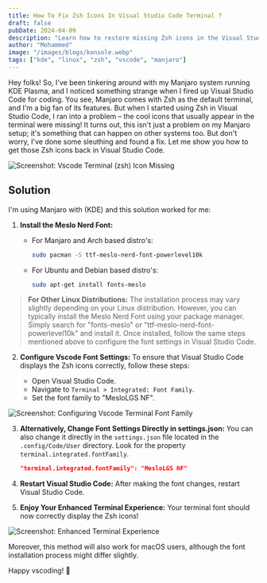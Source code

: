 ```yaml
---
title: How To Fix Zsh Icons In Visual Studio Code Terminal ?
draft: false
pubDate: 2024-04-09
description: "Learn how to restore missing Zsh icons in the Visual Studio Code terminal on Manjaro and ArchLinux."
author: "Mohammed"
image: "/images/blogs/konsole.webp"
tags: ["kde", "linux", "zsh", "vscode", "manjaro"]
---
```


Hey folks! So, I've been tinkering around with my Manjaro system running KDE Plasma, and I noticed something strange when I fired up Visual Studio Code for coding. You see, Manjaro comes with Zsh as the default terminal, and I'm a big fan of its features. But when I started using Zsh in Visual Studio Code, I ran into a problem – the cool icons that usually appear in the terminal were missing! It turns out, this isn't just a problem on my Manjaro setup; it's something that can happen on other systems too. But don't worry, I've done some sleuthing and found a fix. Let me show you how to get those Zsh icons back in Visual Studio Code.

![Screenshot: Vscode Terminal (zsh) Icon Missing](/images/blogs/vscode-zsh-missing-icon.png)

## Solution

I'm using Manjaro with (KDE) and this solution worked for me:

1. **Install the Meslo Nerd Font:**

    - For Manjaro and Arch based distro's:
        ```bash title="Konsole"
        sudo pacman -S ttf-meslo-nerd-font-powerlevel10k
        ```
    - For Ubuntu and Debian based distro's:
        ```bash title="Konsole"
        sudo apt-get install fonts-meslo
        ```

> **For Other Linux Distributions:**
> The installation process may vary slightly depending on your Linux distribution. However, you can typically install the Meslo Nerd Font using your package manager. Simply search for "fonts-meslo" or "ttf-meslo-nerd-font-powerlevel10k" and install it. Once installed, follow the same steps mentioned above to configure the font settings in Visual Studio Code.

2. **Configure Vscode Font Settings:**
   To ensure that Visual Studio Code displays the Zsh icons correctly, follow these steps:

    - Open Visual Studio Code.
    - Navigate to `Terminal > Integrated: Font Family`.
    - Set the font family to "MesloLGS NF".

![Screenshot: Configuring Vscode Terminal Font Family](/images/blogs/vscode-terminal-font-changing.png)

3. **Alternatively, Change Font Settings Directly in settings.json:**
   You can also change it directly in the `settings.json` file located in the `.config/Code/User` directory. Look for the property `terminal.integrated.fontFamily`.

    ```json title="settings.json"
    "terminal.integrated.fontFamily": "MesloLGS NF"
    ```

4. **Restart Visual Studio Code:**
   After making the font changes, restart Visual Studio Code.

5. **Enjoy Your Enhanced Terminal Experience:**
   Your terminal font should now correctly display the Zsh icons!

![Screenshot: Enhanced Terminal Experience](/images/blogs/vscode-zsh-missing-icon-fixed.png)

Moreover, this method will also work for macOS users, although the font installation process might differ slightly.

Happy vscoding! 🚀
